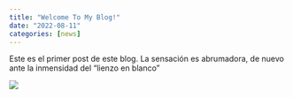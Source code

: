 ```yaml
---
title: "Welcome To My Blog!"
date: "2022-08-11"
categories: [news]
---
```


Este es el primer post de este blog. La sensación es abrumadora, de nuevo ante la inmensidad del "lienzo en blanco"

![](image.png)




